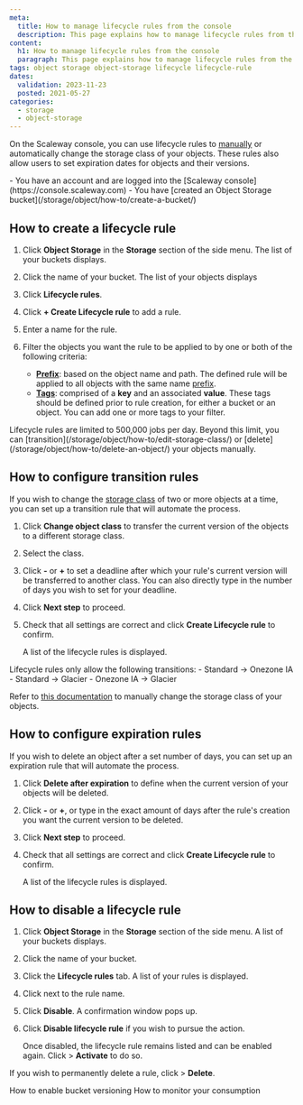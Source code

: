 ```yaml
---
meta:
  title: How to manage lifecycle rules from the console
  description: This page explains how to manage lifecycle rules from the console
content:
  h1: How to manage lifecycle rules from the console
  paragraph: This page explains how to manage lifecycle rules from the console
tags: object storage object-storage lifecycle lifecycle-rule 
dates:
  validation: 2023-11-23
  posted: 2021-05-27
categories:
  - storage
  - object-storage
---
```


On the Scaleway console, you can use lifecycle rules to [manually](/storage/object/how-to/edit-storage-class/) or automatically change the storage class of your objects. These rules also allow users to set expiration dates for objects and their versions.

<Macro id="iam-requirements" />

<Message type="requirement">
  - You have an account and are logged into the [Scaleway console](https://console.scaleway.com)
  - You have [created an Object Storage bucket](/storage/object/how-to/create-a-bucket/)
</Message>

## How to create a lifecycle rule
1. Click **Object Storage** in the **Storage** section of the side menu. The list of your buckets displays.
2. Click the name of your bucket. The list of your objects displays
3. Click **Lifecycle rules**.
4. Click **+ Create Lifecycle rule** to add a rule.
5. Enter a name for the rule.
6. Filter the objects you want the rule to be applied to by one or both of the following criteria:
    - [**Prefix**](/storage/object/concepts/#prefix): based on the object name and path. The defined rule will be applied to all objects with the same name [prefix](/storage/object/concepts/#prefix).
    - [**Tags**](/storage/object/concepts/#tags): comprised of a **key** and an associated **value**. These tags should be defined prior to rule creation, for either a bucket or an object. You can add one or more tags to your filter.

    <Lightbox src="scaleway-transition-rules.webp" alt="" />

<Message type="important">
  Lifecycle rules are limited to 500,000 jobs per day. Beyond this limit, you can [transition](/storage/object/how-to/edit-storage-class/) or [delete](/storage/object/how-to/delete-an-object/) your objects manually. 
</Message>

## How to configure transition rules

If you wish to change the [storage class](/storage/object/concepts/#storage-class) of two or more objects at a time, you can set up a transition rule that will automate the process.

1. Click <Icon name="toggle" /> **Change object class** to transfer the current version of the objects to a different storage class.
2. Select the class.
3. Click **-** or **+** to set a deadline after which your rule's current version will be transferred to another class. You can also directly type in the number of days you wish to set for your deadline.
4. Click **Next step** to proceed.
5. Check that all settings are correct and click **Create Lifecycle rule** to confirm.

    A list of the lifecycle rules is displayed.

<Message type="important">
  Lifecycle rules only allow the following transitions:
  - Standard -> Onezone IA
  - Standard -> Glacier
  - Onezone IA -> Glacier

  Refer to [this documentation](/storage/object/how-to/edit-storage-class/) to manually change the storage class of your objects.
</Message>

## How to configure expiration rules

If you wish to delete an object after a set number of days, you can set up an expiration rule that will automate the process.

1. Click <Icon name="toggle" /> **Delete after expiration** to define when the current version of your objects will be deleted.
2. Click **-** or **+**, or type in the exact amount of days after the rule's creation you want the current version to be deleted.
3. Click **Next step** to proceed.
4. Check that all settings are correct and click **Create Lifecycle rule** to confirm.

    A list of the lifecycle rules is displayed.


## How to disable a lifecycle rule

1. Click **Object Storage** in the **Storage** section of the side menu. A list of your buckets displays.
2. Click the name of your bucket.
3. Click the **Lifecycle rules** tab. A list of your rules is displayed.
4. Click <Icon name="more" /> next to the rule name.
5. Click **Disable**. A confirmation window pops up.
6. Click **Disable lifecycle rule** if you wish to pursue the action.

    Once disabled, the lifecycle rule remains listed and can be enabled again. Click <Icon name="more" /> > **Activate** to do so.

If you wish to permanently delete a rule, click  <Icon name="more" /> > **Delete**.

<Navigation title="See Also">
  <PreviousButton to="/storage/object/how-to/enable-bucket-versioning/">How to enable bucket versioning</PreviousButton>
  <NextButton to="/storage/object/how-to/monitor-consumption/">How to monitor your consumption</NextButton>
</Navigation>
